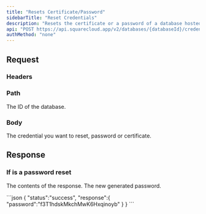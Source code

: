 ```yaml
---
title: "Resets Certificate/Password"
sidebarTitle: "Reset Credentials"
description: "Resets the certificate or a password of a database hosted on Square Cloud."
api: "POST https://api.squarecloud.app/v2/databases/{databaseId}/credentials/reset"
authMethod: "none"
---
```



## Request

### Headers

<Authorization />

### Path

<ParamField path="databaseId" type="string" placeholder="Database ID" required>
  The ID of the database.
</ParamField>

### Body

<ParamField body="reset" type="string" placeholder="password/certificate" required>
  The credential you want to reset, password or certificate.
</ParamField>

## Response

<Status />

### If is a password reset

<ResponseField name="response" type="object">

The contents of the response.
<Expandable title="Toggle object">
<ResponseField name="password" type="string">
  The new generated password.
</ResponseField>
</Expandable>
</ResponseField>

<ResponseExample>
```json
{
  "status":"success",
  "response":{
    "password":"f3T1hdskMkchMwK6Hxqinoyb"
  }
}
```
</ResponseExample>